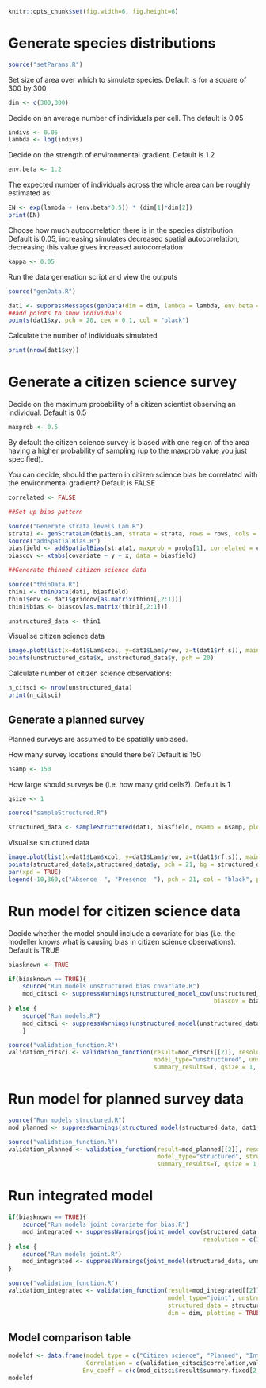 



```r
knitr::opts_chunk$set(fig.width=6, fig.height=6) 
```

# Generate species distributions


```r
source("setParams.R")
```

Set size of area over which to simulate species. Default is for a square of 300 by 300


```r
dim <- c(300,300)
```

Decide on an average number of individuals per cell. The default is 0.05


```r
indivs <- 0.05
lambda <- log(indivs)
```

Decide on the strength of environmental gradient. Default is 1.2


```r
env.beta <- 1.2
```

The expected number of individuals across the whole area can be roughly estimated as:


```r
EN <- exp(lambda + (env.beta*0.5)) * (dim[1]*dim[2])
print(EN)
```

Choose how much autocorrelation there is in the species distribution. Default is 0.05, increasing simulates decreased spatial autocorrelation, decreasing this value gives increased autocorrelation


```r
kappa <- 0.05
```

Run the data generation script and view the outputs


```r
source("genData.R")

dat1 <- suppressMessages(genData(dim = dim, lambda = lambda, env.beta = env.beta, plotdat = TRUE, seed = NULL, sigma2x = sigma2x, kappa = kappa))
##add points to show individuals
points(dat1$xy, pch = 20, cex = 0.1, col = "black")
```

Calculate the number of individuals simulated


```r
print(nrow(dat1$xy))
```

# Generate a citizen science survey

Decide on the maximum probability of a citizen scientist observing an individual. Default is 0.5


```r
maxprob <- 0.5
```

By default the citizen science survey is biased with one region of the area having a higher probability of sampling
(up to the maxprob value you just specified).

You can decide, should the pattern in citizen science bias be correlated with the environmental gradient? Default is FALSE


```r
correlated <- FALSE
```


```r
##Set up bias pattern

source("Generate strata levels Lam.R")
strata1 <- genStrataLam(dat1$Lam, strata = strata, rows = rows, cols = cols, plot = FALSE)
source("addSpatialBias.R")
biasfield <- addSpatialBias(strata1, maxprob = probs[1], correlated = correlated, rho = rho)
biascov <- xtabs(covariate ~ y + x, data = biasfield)
```


```R
##Generate thinned citizen science data

source("thinData.R")
thin1 <- thinData(dat1, biasfield)
thin1$env <- dat1$gridcov[as.matrix(thin1[,2:1])]
thin1$bias <- biascov[as.matrix(thin1[,2:1])]

unstructured_data <- thin1
```

Visualise citizen science data


```r
image.plot(list(x=dat1$Lam$xcol, y=dat1$Lam$yrow, z=t(dat1$rf.s)), main='Thinned unstructured data', asp=1, cex.main =1) 
points(unstructured_data$x, unstructured_data$y, pch = 20)
```

Calculate number of citizen science observations:


```r
n_citsci <- nrow(unstructured_data)
print(n_citsci)
```

## Generate a planned survey

Planned surveys are assumed to be spatially unbiased.

How many survey locations should there be? Default is 150


```r
nsamp <- 150
```

How large should surveys be (i.e. how many grid cells?). Default is 1


```r
qsize <- 1
```


```r
source("sampleStructured.R")

structured_data <- sampleStructured(dat1, biasfield, nsamp = nsamp, plotdat = FALSE, qsize = qsize)
```

Visualise structured data


```r
image.plot(list(x=dat1$Lam$xcol, y=dat1$Lam$yrow, z=t(dat1$rf.s)), main='Structured data', asp=1, cex.main = 1) 
points(structured_data$x,structured_data$y, pch = 21, bg = structured_data$presence, col = "black")
par(xpd = TRUE)
legend(-10,360,c("Absence  ", "Presence  "), pch = 21, col = "black", pt.bg = c(0,1), cex = 0.8)
```

# Run model for citizen science data

Decide whether the model should include a covariate for bias (i.e. the modeller knows what is causing bias in citizen science observations). Default is TRUE


```r
biasknown <- TRUE
```


```r
if(biasknown == TRUE){
    source("Run models unstructured bias covariate.R")
    mod_citsci <- suppressWarnings(unstructured_model_cov(unstructured_data, dat1, biasfield, dim = dim, plotting = FALSE, 
                                                          biascov = biascov))
} else {
    source("Run models.R")
    mod_citsci <- suppressWarnings(unstructured_model(unstructured_data, dat1, biasfield, dim = dim, plotting = FALSE))
    }
```


```r
source("validation_function.R")
validation_citsci <- validation_function(result=mod_citsci[[2]], resolution=c(10,10), join.stack=mod_citsci[[1]], 
                                         model_type="unstructured", unstructured_data = unstructured_data, dat1 = dat1, 
                                         summary_results=T, qsize = 1, absolute=FALSE, dim = dim, plotting = TRUE)

```

# Run model for planned survey data


```r
source("Run models structured.R")
mod_planned <- suppressWarnings(structured_model(structured_data, dat1, biasfield, plotting = FALSE))
```


```r
source("validation_function.R")
validation_planned <- validation_function(result=mod_planned[[2]], resolution=c(10,10), join.stack=mod_planned[[1]], 
                                          model_type="structured", structured_data = structured_data, dat1 = dat1, 
                                          summary_results=T, qsize = 1, absolute=FALSE, dim = dim, plotting = TRUE)

```

# Run integrated model


```r
if(biasknown == TRUE){
    source("Run models joint covariate for bias.R")
    mod_integrated <- suppressWarnings(joint_model_cov(structured_data, unstructured_data, dat1, biasfield, 
                                                       resolution = c(10,10), biascov = biascov))
} else {
    source("Run models joint.R")
    mod_integrated <- suppressWarnings(joint_model(structured_data, unstructured_data, dat1, biasfield))
}
```


```r
source("validation_function.R")
validation_integrated <- validation_function(result=mod_integrated[[2]], resolution=c(10,10), join.stack=mod_integrated[[1]], 
                                             model_type="joint", unstructured_data = unstructured_data, 
                                             structured_data = structured_data,dat1 = dat1, summary_results=T, absolute = FALSE,
                                             dim = dim, plotting = TRUE)

```

## Model comparison table


```r
modeldf <- data.frame(model_type = c("Citizen science", "Planned", "Integrated"), MAE = c(as.numeric(validation_citsci$`Proto-table`)[2],as.numeric(validation_planned$`Proto-table`)[2],as.numeric(validation_integrated$`Proto-table`)[2]),
                      Correlation = c(validation_citsci$correlation,validation_planned$correlation,validation_integrated$correlation),
                     Env_coeff = c(c(mod_citsci$result$summary.fixed[2,1],mod_planned$result$summary.fixed[2,1],mod_integrated$result$summary.fixed[3,1])))
modeldf
```
